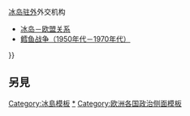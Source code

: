 {{Sidebar with collapsible lists
| name           = 冰島政治
| bodyclass      = vcard hlist
| liststyle      = text-align:center; background:lavender; line-height:18px;
| listtitlestyle = text-align:left; background:lavender;

| title          = {{Politics sidebar title
  | country        = 冰岛
  | image          = Coat of arms of Iceland.svg
  | size           = 160px
  | title          = 冰岛
  }}

| list1title     = [[冰島政治|政府]]
| list1          =
* '''[[冰島憲法|宪法]]'''

* {{Link-en|冰岛法律|Law of Iceland|法律}}
* {{Link-en|冰岛税收|Taxation in Iceland|税收}}
----
* {{Link-en|2010年－2013年冰岛宪法改革|2010–2013 Icelandic constitutional reform|宪法改革}}

| list2title     = [[冰岛议会|立法机关]]
| list2          =

* '''[[冰岛议会|议会]]'''

* {{Link-en|冰岛议会历任议长名单|List of speakers of the Parliament of Iceland|议长}}：{{Link-en|斯坦格里姆·西格弗松|Steingrímur J. Sigfússon}}（[[左翼－綠色運動|左绿]]）

* {{Link-en|冰岛议会议员名单|List of members of the parliament of Iceland|议员名单}}
[[File:Althing 2019.svg|100px]]
----
* {{Link-en|冰岛议会选区|Constituencies of Iceland|选区}}

| list3title     = [[冰島政治|行政机关]]
| list3          = 
[[File:Coat of arms of the President of Iceland.svg|30px]]
* '''[[冰岛总统列表|冰岛总统]]'''

* [[古德尼·约翰内松]]（[[无党籍]]）

* '''[[冰岛总理列表|冰岛总理]]'''

* [[卡特琳·雅各布斯多蒂尔]]（[[左翼－綠色運動|左绿]]）
----
* {{Link-en|冰岛内阁|Cabinet of Iceland|内阁}}

| list4title     = [[冰島政治|司法机关]]
| list4          =
* '''[[冰岛最高法院]]'''

* 最高法院院长：{{Link-en|冰岛最高法院历任法官名单|List of justices of the Supreme Court of Iceland|索尔盖尔·奥尔利格松}}

* {{Link-en|冰岛最高法院历任法官名单|List of justices of the Supreme Court of Iceland|最高法院法官名单}}

| list5title     = {{Link-en|冰岛选举|Elections in Iceland|选举}}
| list5          =
* [[2016年冰島總統選舉|总统选举]]
* [[2017年冰島議會選舉|议会选举]]
----
* {{Link-en|2010年冰岛贷款担保公投|2010 Icelandic loan guarantees referendum|2010年公投}}

| list6title     = [[冰島政黨列表|政党]]
| list6          =
* [[冰島政黨列表|政党列表]]

| list7title     = [[冰岛行政区划|行政区划]]
| list7          =
* [[冰岛地区|地区]]

* {{Link-en|市镇 (冰岛)|Municipalities of Iceland|市镇}}

* [[冰岛城市列表|城市]]

| list8title     = {{Link-en|冰岛外交|Foreign relations of Iceland|外交}}
| list8          =
* [[駐冰島外交機構列表|驻冰岛]]{{\}}[[冰岛駐外機構列表|冰岛驻外]]外交机构
* [[冰島和歐洲聯盟|冰岛－欧盟关系]]
* [[鳕鱼战争|鳕鱼战争（1950年代－1970年代）]]

}}<noinclude>
==另見 ==
{{歐洲政治|state=expand}}

[[Category:冰島模板]]
[[Category:冰島政治|*]]
[[Category:欧洲各国政治侧面模板]]
</noinclude>